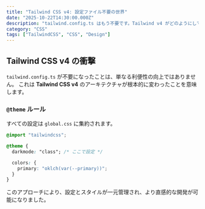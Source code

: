 ```yaml
---
title: "Tailwind CSS v4: 設定ファイル不要の世界"
date: "2025-10-22T14:30:00.000Z"
description: "tailwind.config.ts はもう不要です。Tailwind v4 がどのようにしてCSSの未来を変えるのかを探ります。"
category: "CSS"
tags: ["TailwindCSS", "CSS", "Design"]
---
```


## Tailwind CSS v4 の衝撃

`tailwind.config.ts` が不要になったことは、単なる利便性の向上ではありません。
これは **Tailwind CSS v4** のアーキテクチャが根本的に変わったことを意味します。

### `@theme` ルール

すべての設定は `global.css` に集約されます。

```css
@import "tailwindcss";

@theme {
  darkmode: "class"; /* ここで設定 */

  colors: {
    primary: "oklch(var(--primary))";
  }
}
```

このアプローチにより、設定とスタイルが一元管理され、より直感的な開発が可能になりました。

